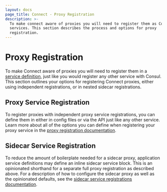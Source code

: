 ```yaml
---
layout: docs
page_title: Connect - Proxy Registration
description: >-
  To make connect aware of proxies you will need to register them as Consul
  services. This section describes the process and options for proxy
  registration.
---
```



# Proxy Registration

To make Connect aware of proxies you will need to register them in a [service
definition](/docs/agent/services), just like you would register any other service with Consul. This section outlines your options for registering Connect proxies, either using independent registrations, or in nested sidecar registrations.

## Proxy Service Registration

To register proxies with independent proxy service registrations, you can define them in either in config files or via the API just like any other service. Learn more about all of the options you can define when registering your proxy service in the [proxy registration documentation](/docs/connect/registration/service-registration).

## Sidecar Service Registration

To reduce the amount of boilerplate needed for a sidecar proxy,
application service definitions may define an inline sidecar service block. This is an opinionated
shorthand for a separate full proxy registration as described above. For a
description of how to configure the sidecar proxy as well as the opinionated defaults, see the [sidecar service registrations
documentation](/docs/connect/registration/sidecar-service).
